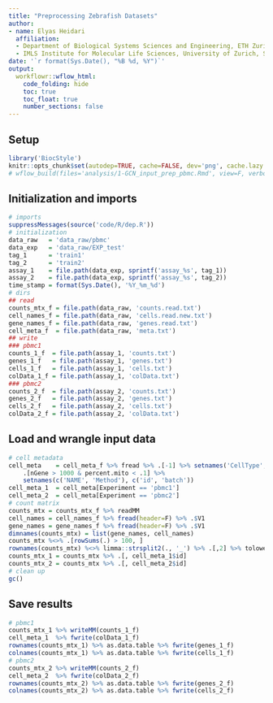 ```yaml
---
title: "Preprocessing Zebrafish Datasets"
author:
- name: Elyas Heidari
  affiliation:
  - Department of Biological Systems Sciences and Engineering, ETH Zurich, Switzerland 
  - IMLS Institute for Molecular Life Sciences, University of Zurich, Switzerland
date: '`r format(Sys.Date(), "%B %d, %Y")`'
output:
  workflowr::wflow_html:
    code_folding: hide
    toc: true
    toc_float: true
    number_sections: false
---
```


<!-- 2020-07-19 10:28 -->
<!-- elihei  [<eheidari@student.ethz.ch>]-->
<!--/Volumes/Projects/scGCN/analysis/00-create-test-exp.Rmd-->

## Setup
```r
library('BiocStyle')
knitr::opts_chunk$set(autodep=TRUE, cache=FALSE, dev='png', cache.lazy = FALSE)
# wflow_build(files='analysis/1-GCN_input_prep_pbmc.Rmd', view=F, verbose=T, delete_cache=F)
```



## Initialization and imports
```r
# imports
suppressMessages(source('code/R/dep.R'))
# initialization
data_raw   = 'data_raw/pbmc'
data_exp   = 'data_raw/EXP_test'
tag_1      = 'train1'
tag_2      = 'train2'
assay_1    = file.path(data_exp, sprintf('assay_%s', tag_1))
assay_2    = file.path(data_exp, sprintf('assay_%s', tag_2))
time_stamp = format(Sys.Date(), '%Y_%m_%d')
# dirs
## read
counts_mtx_f = file.path(data_raw, 'counts.read.txt')
cell_names_f = file.path(data_raw, 'cells.read.new.txt')
gene_names_f = file.path(data_raw, 'genes.read.txt')
cell_meta_f  = file.path(data_raw, 'meta.txt')
## write
### pbmc1
counts_1_f  = file.path(assay_1, 'counts.txt')
genes_1_f   = file.path(assay_1, 'genes.txt')
cells_1_f   = file.path(assay_1, 'cells.txt')
colData_1_f = file.path(assay_1, 'colData.txt')
### pbmc2
counts_2_f  = file.path(assay_2, 'counts.txt')
genes_2_f   = file.path(assay_2, 'genes.txt') 
cells_2_f   = file.path(assay_2, 'cells.txt')
colData_2_f = file.path(assay_2, 'colData.txt')
```

## Load and wrangle input data
```r
# cell metadata
cell_meta    = cell_meta_f %>% fread %>% .[-1] %>% setnames('CellType', 'cell_type') %>%
    .[nGene > 1000 & percent.mito < .1] %>%
    setnames(c('NAME', 'Method'), c('id', 'batch'))
cell_meta_1  = cell_meta[Experiment == 'pbmc1']
cell_meta_2  = cell_meta[Experiment == 'pbmc2']
# count matrix
counts_mtx = counts_mtx_f %>% readMM
cell_names = cell_names_f %>% fread(header=F) %>% .$V1
gene_names = gene_names_f %>% fread(header=F) %>% .$V1
dimnames(counts_mtx) = list(gene_names, cell_names)
counts_mtx %<>% .[rowSums(.) > 100, ]
rownames(counts_mtx) %<>% limma::strsplit2(., '_') %>% .[,2] %>% tolower
counts_mtx_1 = counts_mtx %>% .[, cell_meta_1$id]
counts_mtx_2 = counts_mtx %>% .[, cell_meta_2$id]
# clean up
gc()
```

## Save results
```r
# pbmc1
counts_mtx_1 %>% writeMM(counts_1_f)
cell_meta_1  %>% fwrite(colData_1_f)
rownames(counts_mtx_1) %>% as.data.table %>% fwrite(genes_1_f)
colnames(counts_mtx_1) %>% as.data.table %>% fwrite(cells_1_f)
# pbmc2
counts_mtx_2 %>% writeMM(counts_2_f)
cell_meta_2  %>% fwrite(colData_2_f)
rownames(counts_mtx_2) %>% as.data.table %>% fwrite(genes_2_f)
colnames(counts_mtx_2) %>% as.data.table %>% fwrite(cells_2_f)
```

